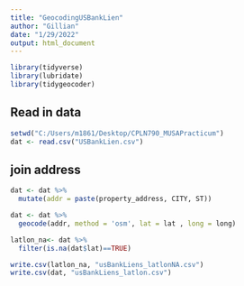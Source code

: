 ```yaml
---
title: "GeocodingUSBankLien"
author: "Gillian"
date: "1/29/2022"
output: html_document
---
```


```r
library(tidyverse)
library(lubridate)
library(tidygeocoder)
```

## Read in data
```r
setwd("C:/Users/m1861/Desktop/CPLN790_MUSAPracticum")
dat <- read.csv("USBankLien.csv") 
```

## join address
```r
dat <- dat %>%
  mutate(addr = paste(property_address, CITY, ST))

dat <- dat %>%
  geocode(addr, method = 'osm', lat = lat , long = long) 

latlon_na<- dat %>%
  filter(is.na(dat$lat)==TRUE)
```

```r
write.csv(latlon_na, "usBankLiens_latlonNA.csv")
write.csv(dat, "usBankLiens_latlon.csv")
```

